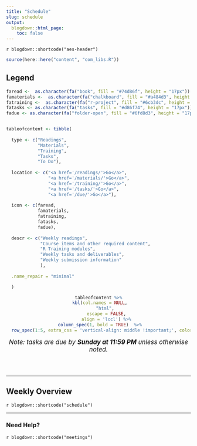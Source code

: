 ```yaml
---
title: "Schedule"
slug: schedule
output:
  blogdown::html_page:
    toc: false
---
```


`r blogdown::shortcode("aes-header")`

```r
source(here::here("content", "com_libs.R"))
```

## Legend

```r
faread <-  as.character(fa("book", fill = "#74d86f", height = "17px"))
famaterials <-  as.character(fa("chalkboard", fill = "#a484d3", height = "17px"))
fatraining <-  as.character(fa("r-project", fill = "#6cb3dc", height = "17px"))
fatasks <- as.character(fa("tasks", fill = "#d86f74", height = "17px"))
fadue <- as.character(fa("folder-open", fill = "#6fd8d3", height = "17px"))


tableofcontent <- tibble(
  
  type <- c("Readings", 
            "Materials",
            "Training",
            "Tasks",
            "To Do"),
  
  location <- c("<a href='/readings/'>Go</a>",
                "<a href='/materials/'>Go</a>",
                "<a href='/training/'>Go</a>",
                "<a href='/tasks/'>Go</a>",
                "<a href='/due/'>Go</a>"),
  
  icon <- c(faread,
            famaterials,
            fatraining,
            fatasks,
            fadue),
  
  descr <- c("Weekly readings",
             "Course items and other required content",
             "R Training modules",
             "Weekly tasks and deliverables",
             "Weekly submission information"
             ),
  
  .name_repair = "minimal"

  ) 
```

<center>
```r
tableofcontent %>%
  kbl(col.names = NULL, 
      "html", 
      escape = FALSE,
      align = 'lccl') %>%
  column_spec(1, bold = TRUE)  %>% 
  row_spec(1:5, extra_css = 'vertical-align: middle !important;', color = "#f7f7f7", background = "transparent") 
```
</center>

<center>
<span style="font-size:17px"><i>Note: tasks are due by <b>Sunday at 11:59 PM</b> unless otherwise noted.</i></span>
</center>
<br>
<br>

<hr style"width:50%; margin-left:25% !important; margin-right:25% !important;" />

## Weekly Overview 

`r blogdown::shortcode("schedule")` 
<!-- .date and .title are #ffffff in schedule.html --> 
<br>

<hr style"width:50%; margin-left:25% !important; margin-right:25% !important;" />

### Need Help?

`r blogdown::shortcode("meetings")`
